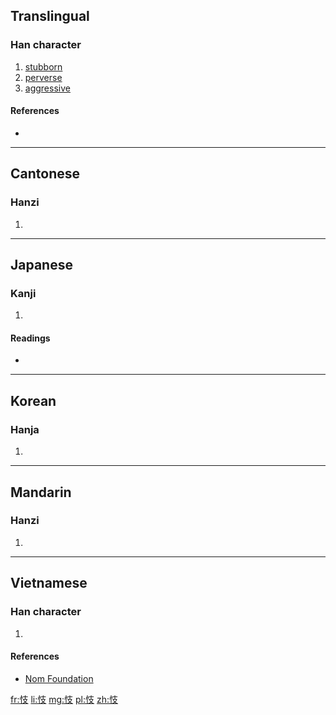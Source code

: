 ==Translingual==

===Han character===
{{Han char|rn=61|rad=心|as=04|sn=7|four=9404<sub>7</sub>|canj=心十水 (PJE)|ids=⿰[[忄]][[支]]}}

# [[stubborn]]
# [[perverse]]
# [[aggressive]]

====References====
* {{Han ref|kx=0378.060|dkj=10375|dj=0706.060|hdz=42275.140|uh=5FEE|ud=24558|bh=CADB|bd=51931}}

----

==Cantonese==

===Hanzi===
{{yue-hanzi|jyut=[[gei6]], [[zi3]]|y=gei6, ji3}}

# {{defn|lang=yue|sort=心04}}

----

==Japanese==

===Kanji===
{{ja-kanji|grade=|rs=心04}}

# {{defn|lang=ja|sort=心04}}

====Readings====
* {{ja-readings|on=[[し]] (shi), [[き]] (ki), [[ぎ]] (gi)|kun=[[さからう]] (sakarau)}}

----

==Korean==

===Hanja===
{{ko-hanja|hangeul=기|eumhun=|rv=gi|mr=ki|y=ki}}

# {{defn|lang=ko|sort=心04}}

----

==Mandarin==

===Hanzi===
{{cmn-hanzi|pin=[[zhì]] ([[zhi4]])|wg=chih<sup>4</sup>}}

# {{defn|lang=cmn|sort=心04}}

----

==Vietnamese==

===Han character===
{{vi-readings|rs=心04| hanviet = kĩ}}

# {{defn|lang=vi|sort=心04}}

====References====
*[http://nomfoundation.org/common/nom_details.php?codepoint=5fee Nom Foundation]

[[fr:忮]]
[[li:忮]]
[[mg:忮]]
[[pl:忮]]
[[zh:忮]]